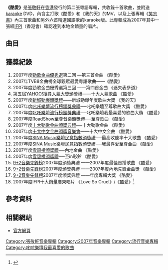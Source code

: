 {{Otheruses|subject=張敬軒的粵語專輯|other=台灣二人男子創作樂團組合|酷愛樂團}}
{{Otheruses|subject=張敬軒的粵語專輯|other=調味飲料品牌|酷愛飲料}}
{{Album infobox | <!-- See Wikipedia:WikiProject_Albums -->
|  Name        = 酷愛 
|  Type        = 專輯 
|  Artist      = [[張敬軒|張敬軒]] 
|  Cover       = 張敬軒 酷愛.JPG
|  Released    = 2007年8月16日（[[香港|香港]]）
|  Recorded    = 2007年
|  Genre       = [[粵語流行音樂|粵語流行音樂]]
|  Length      = 55分39秒
|  Label       = [[環球唱片_(香港)|環球唱片 (香港)]]
|  Producer    = 見[[#曲目|曲目列表]]
|  Last album  = [[笑忘書_(專輯)|笑忘書]] <br/>（2006年）
|  This album  = '''酷愛'''<br/>（2007年）
|  Next album  = [[My_1st_Collection|My 1st Collection]] <br/>（2007年）
}}
'''《酷愛》'''是[[張敬軒|張敬軒]]在[[香港|香港]]發行的第二張粵語專輯，共收錄十首歌曲，並附送[[karaoke|karaoke]] DVD，內含主打歌《酷愛》和《我的天》的MV，以及上張專輯《[[笑忘書_(專輯)|笑忘書]]》內三首歌曲和另外六首精選國語歌的karaoke版。此專輯成為2007年其中一張經[[IFPI|IFPI]]（香港會）確認達到本地金銷量的唱片{{refTag|[http://www.ifpihk.org/www_1/go28e.php 2007年IFPI本地金唱片列表]}}。

==曲目==
{{tracklist/common
| CD
| showall = yes
| t1 = 酷愛
| m1 = [[Vincent_Chow|Vincent Chow]]
| l1 = [[林夕|林夕]]
| a1 = [[唐奕聰|唐奕聰]]
| p1 = [[梁榮駿|梁榮駿]]
| t2 = 追風箏的孩子
| m2 = [[季中平|季中平]]
| l2 = [[林若寧|林若寧]]
| a2 = [[C._Y._Kong|C. Y. Kong]]
| p2 = 梁榮駿
| ln2 = 原曲為2個女生《啄木鳥》
| t3 = 迷失表參道
| m3 = [[常石磊|常石磊]]
| l3 = 林夕
| a3 = C. Y. Kong
| p3 = 梁榮駿
| t4 = 感情用事
| m4 = C. Y. Kong
| l4 = 林若寧
| a4 = C. Y. Kong
| p4 = C. Y. Kong
| t5 = 男孩最痛
| m5 = [[李深怡|李深怡]]
| l5 = 林若寧
| a5 = C. Y. Kong
| p5 = [[單立文|單立文]]<br/>[[梁飛翔|梁飛翔]]<br/>C. Y. Kong
| t6 = 我的天
| m6 = Vincent Chow
| l6 = 林夕
| a6 = 唐奕聰
| p6 = 梁榮駿
| t7 = 悔過詩
| m7 = 單立文
| l7 = 林若寧
| a7 = C. Y. Kong
| p7 = 單立文
| t8 = 悲劇人物
| m8 = [[楊芷君|楊芷君]]
| l8 = 林夕
| a8 = [[陳珀|陳珀]]
| p8 = 梁榮駿
| t9 = 遙吻
| m9 = 常石磊
| l9 = 林夕<br/>常石磊
| a9 = C. Y. Kong
| p9 = 單立文<br/>C. Y. Kong
| t10 = 放榜
| m10 = [[林永鏗|林永鏗]]
| l10 = [[K.Oten|K.Oten]]
| a10 = [[歐陽燊|歐陽燊]]<br/>[[小明|小明]]
| p10 = 歐陽燊<br/>小明
| ln10 = rap 部分為 K.Oten
}}

{{tracklist/common
| DVD
| collapsed = yes
| ln = yes
| t1 = 酷愛
| n1 = MV
| t2 = 我的天
| n2 = MV
| t3 = 笑忘書
| n3 = karaoke
| t4 = 餘震
| n4 = karaoke
| t5 = 老了十歲
| n5 = karaoke
| t6 = Hurt So Bad
| n6 = karaoke
| t7 = 過雲雨
| n7 = karaoke
| t8 = Blessing
| n8 = 現場版、karaoke
| t9 = Dear U
| n9 = karaoke
| t10 = 斷點
| n10 = karaoke
| t11 = 孤單公園
| n11 = karaoke
}}

== 獲獎紀錄 ==
# 2007年度[[勁歌金曲優秀選|勁歌金曲優秀選]]第二回 —第三首金曲 《酷愛》
# 2007年TVB8金曲榜全球觀眾最愛粵語歌曲——《酷愛》 
# 2007年度勁歌金曲優秀選第三回 ——第四首金曲 《迷失表參道》
# 第五屆[[YAHOO!搜尋人氣大獎|YAHOO!搜尋人氣大獎]]頒獎禮——十大人氣歌曲 《酷愛》
# 2007年度[[新城勁爆頒獎禮|新城勁爆頒獎禮]]——新城勁爆年度歌曲大獎 《我的天》
# 2007年度[[叱吒樂壇流行榜頒獎典禮|叱吒樂壇流行榜頒獎典禮]]──叱吒樂壇至尊歌曲大獎 《酷愛》
# 2007年度[[叱吒樂壇流行榜頒獎典禮|叱吒樂壇流行榜頒獎典禮]]──叱吒樂壇我最喜愛的歌曲大獎 《酷愛》
# 2007年度[[RoadShow至尊音樂頒獎禮|RoadShow至尊音樂頒獎禮]]──至尊歌曲 《酷愛》
# 2007年度[[十大勁歌金曲頒獎典禮|十大勁歌金曲頒獎典禮]]──十大勁歌金曲 《酷愛》
# 2007年度[[十大中文金曲頒獎音樂會|十大中文金曲頒獎音樂會]]——十大中文金曲 《酷愛》
# 2007年度[[SINA_Music樂壇民意指數頒獎禮|SINA Music樂壇民意指數頒獎禮]]──最高收聽率十大歌曲 《酷愛》
# 2007年度[[SINA_Music樂壇民意指數頒獎禮|SINA Music樂壇民意指數頒獎禮]]──我最喜愛至尊金曲 《酷愛》
# 2007年度[[雪碧榜頒獎禮|雪碧榜頒獎禮]]──內地金曲 《酷愛》
# 2007年度[[雪碧榜頒獎禮|雪碧榜頒獎禮]]──至in彩鈴 《酷愛》
# [[9+2音樂先鋒榜|9+2音樂先鋒榜]]2007年度頒獎典禮 ——2007年度最佳首播歌曲 《酷愛》
# [[9+2音樂先鋒榜|9+2音樂先鋒榜]]2007年度頒獎典禮 ——2007年度內地先鋒金曲獎 《酷愛》
# [[9+2音樂先鋒榜|9+2音樂先鋒榜]]2007年度頒獎典禮 ——年度專輯大獎 《酷愛》
# 2007年度IFPI十大銷量廣東唱片 《Love So Cruel》/《酷愛》<ref>{{Cite web |url=http://www.ifpihk.org/hong-kong-top-sales-music-award-presented-01-11/hong-kong-top-sales-music-award-presented/2007 |title=www.ifpihk.org |access-date=2019-12-07 |archive-url=https://web.archive.org/web/20180129064213/http://www.ifpihk.org/hong-kong-top-sales-music-award-presented-01-11/hong-kong-top-sales-music-award-presented/2007 |archive-date=2018-01-29 |dead-url=yes }}</ref>

==參考資料==
{{refFoot}}

== 相關網站 ==
*[http://www.umg.com.hk/minisite/hin_cool_love/ 官方網頁]
{{張敬軒}}
{{叱咤我最喜愛歌曲}}
{{叱咤樂壇至尊歌曲}}
{{華語音樂傳媒大獎年度粵語歌曲}}
[[Category:張敬軒音樂專輯|Category:張敬軒音樂專輯]]
[[Category:2007年音樂專輯|Category:2007年音樂專輯]]
[[Category:流行音樂專輯|Category:流行音樂專輯]]
[[Category:叱咤樂壇我最喜愛的歌曲|Category:叱咤樂壇我最喜愛的歌曲]]